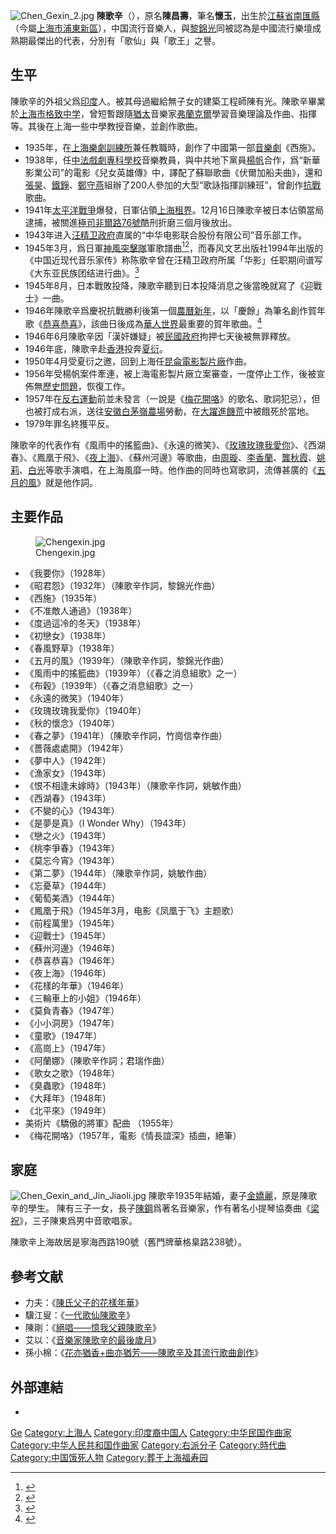 {{POV|time=2022-02-04T02:34:16+00:00}}
[[File:Chen_Gexin_2.jpg|thumb]]
'''陳歌辛'''（{{bd|1914年|9月19日|1961年|1月25日}}），原名'''陳昌壽'''，筆名'''懷玉'''，出生於[[江蘇省|江蘇省]][[南匯縣|南匯縣]]（今屬[[上海市|上海市]][[浦東新區|浦東新區]]），中国流行音樂人，與[[黎錦光|黎錦光]]同被認為是中國流行樂壇成熟期最傑出的代表，分別有「歌仙」與「歌王」之譽。

== 生平 ==
陳歌辛的外祖父爲[[印度|印度]]人。被其母過繼給無子女的建築工程師陳有光。陳歌辛畢業於[[上海市格致中学|上海市格致中学]]，曾短暫跟隨[[猶太|猶太]]音樂家[[弗蘭克爾|弗蘭克爾]]學習音樂理論及作曲、指揮等。其後在上海一些中學教授音樂，並創作歌曲。
* 1935年，在[[上海樂劇訓練所|上海樂劇訓練所]]兼任教職時，創作了中國第一部[[音樂劇|音樂劇]]《西施》。
* 1938年，任[[中法戲劇專科學校|中法戲劇專科學校]]音樂教員，與中共地下黨員[[楊帆|楊帆]]合作，爲“新華影業公司”的電影《兒女英雄傳》中，譯配了蘇聯歌曲《伏爾加船夫曲》，還和[[張昊|張昊]]、[[鐵錚|鐵錚]]、[[鄭守燕|鄭守燕]]組辦了200人參加的大型“歌詠指揮訓練班”，曾創作[[抗日戰爭_(中國)|抗戰]]歌曲。
* 1941年[[太平洋戰爭|太平洋戰爭]]爆發，日軍佔領[[上海租界|上海租界]]。12月16日陳歌辛被日本佔領當局逮捕，被關進[[極司非爾路76號|極司非爾路76號]]酷刑折磨三個月後放出。
* 1943年进入[[汪精卫政府|汪精卫政府]]直属的“中华电影联合股份有限公司”音乐部工作。
* 1945年3月，爲日軍[[神風突擊隊|神風突擊隊]]軍歌譜曲<ref>{{cite web|title=《神鹫歌》（日本神风突击队歌）的作者|url=http://blog.sina.com.cn/s/blog_564954a40100gjeb.html|publisher=深圳知青的世界|accessdate=2014-05-22|archive-date=2014-05-22|archive-url=https://web.archive.org/web/20140522073839/http://blog.sina.com.cn/s/blog_564954a40100gjeb.html|dead-url=no}}</ref><ref>{{cite web|author=钱钢|title=人物往事：60年前为日本侵略者违心写歌的音乐家|url=http://news.sina.com.cn/cul/2005-04-12/5647.html|publisher=[[南方周末|南方周末]]|accessdate=2016-10-27|archive-date=2016-10-28|archive-url=https://web.archive.org/web/20161028021218/http://news.sina.com.cn/cul/2005-04-12/5647.html|dead-url=no}}</ref>，而春风文艺出版社1994年出版的《中国近现代音乐家传》称陈歌辛曾在汪精卫政府所属「华影」任职期间谱写《大东亚民族团结进行曲》。<ref>{{cite web|url=http://theory.gmw.cn/2011-02/23/content_1642248.htm|title=怎样认识和评价陈歌辛|publisher=光明网|date=2011-02-23|accessdate=2016-10-27|deadurl=yes|archiveurl=https://web.archive.org/web/20161028020859/http://theory.gmw.cn/2011-02/23/content_1642248.htm|archivedate=2016-10-28}}</ref>
* 1945年8月，日本戰敗投降，陳歌辛聽到日本投降消息之後當晚就寫了《迎戰士》一曲。
* 1946年陳歌辛爲慶祝抗戰勝利後第一個[[農曆新年|農曆新年]]，以「慶餘」為筆名創作賀年歌《[[恭喜恭喜|恭喜恭喜]]》，該曲日後成為[[華人世界|華人世界]]最重要的賀年歌曲。<ref>{{cite web|url=http://www.guancha.cn/mangqinshi/2016_02_08_350653.shtml|title=盲琴师：如果过年你也被《恭喜恭喜》这首歌洗脑了......|work=十五言|date=2016-02-08|accessdate=2016-10-27|archive-date=2016-10-28|archive-url=https://web.archive.org/web/20161028023818/http://www.guancha.cn/mangqinshi/2016_02_08_350653.shtml|dead-url=no}}</ref>
* 1946年6月陳歌辛因「漢奸嫌疑」被[[民國政府|民國政府]]拘押七天後被無罪釋放。
* 1946年底，陳歌辛赴[[香港|香港]]投奔[[夏衍|夏衍]]。
* 1950年4月受夏衍之邀，回到上海任[[昆侖電影製片廠|昆侖電影製片廠]]作曲。
* 1956年受楊帆案件牽連，被上海電影製片廠立案審查，一度停止工作，後被宣佈無[[歷史問題|歷史問題]]，恢復工作。
* 1957年在[[反右運動|反右運動]]前並未發言（一說是《[[梅花開咯|梅花開咯]]》的歌名、歌詞犯忌），但也被打成右派，送往[[安徽|安徽]][[上海市白茅岭监狱|白茅嶺農場]]勞動，在[[三年自然災害|大躍進饑荒]]中被餓死於當地。
* 1979年罪名終獲平反。

陳歌辛的代表作有《風雨中的搖籃曲》、《永遠的微笑》、《[[玫瑰玫瑰我愛你|玫瑰玫瑰我愛你]]》、《西湖春》、《鳳凰于飛》、《[[夜上海|夜上海]]》、《蘇州河邊》等歌曲，由[[周璇|周璇]]、[[李香蘭|李香蘭]]、[[龔秋霞|龔秋霞]]、[[姚莉|姚莉]]、[[白光_(影星)|白光]]等歌手演唱，在上海風靡一時。他作曲的同時也寫歌詞，流傳甚廣的《[[五月的風|五月的風]]》就是他作詞。

== 主要作品 ==
[[File:Chengexin.jpg|right]]
*《我要你》（1928年）
*《昭君怨》（1932年）（陳歌辛作詞，黎錦光作曲）
*《西施》（1935年）
*《不准敵人通過》（1938年）
*《度過這冷的冬天》（1938年）
*《初戀女》（1938年）
*《春風野草》（1938年）
*《五月的風》（1939年）（陳歌辛作詞，黎錦光作曲）
*《風雨中的搖籃曲》（1939年）（《春之消息組歌》之一）
*《布穀》（1939年）（《春之消息組歌》之一）
*《永遠的微笑》（1940年）
*《玫瑰玫瑰我愛你》（1940年）
*《秋的懷念》（1940年）
*《春之夢》（1941年）（陳歌辛作詞，竹崗信幸作曲）
*《薔薇處處開》（1942年）
*《夢中人》（1942年）
*《漁家女》（1943年）
*《恨不相逢未嫁時》（1943年）（陳歌辛作詞，姚敏作曲）
*《西湖春》（1943年）
*《不變的心》（1943年）
*《是夢是真》（I Wonder Why）（1943年）
*《戀之火》（1943年）
*《桃李爭春》（1943年）
*《莫忘今宵》（1943年）
*《第二夢》（1944年）（陳歌辛作詞，姚敏作曲）
*《忘憂草》（1944年）
*《葡萄美酒》（1944年）
*《鳳凰于飛》（1945年3月，电影《凤凰于飞》主题歌）
*《前程萬里》（1945年）
*《迎戰士》（1945年）
*《蘇州河邊》（1946年）
*《恭喜恭喜》（1946年）
*《夜上海》（1946年）
*《花樣的年華》（1946年）
*《三輪車上的小姐》（1946年）
*《莫負青春》（1947年）
*《小小洞房》（1947年）
*《童歌》（1947年）
*《高崗上》（1947年）
*《阿蘭娜》（陳歌辛作詞；君瑞作曲）
*《歌女之歌》（1948年）
*《臭蟲歌》（1948年）
*《大拜年》（1948年）
*《北平來》（1949年）
* 美術片《驕傲的將軍》配曲 （1955年）
* 《梅花開咯》（1957年，電影《情長誼深》插曲，絕筆）

== 家庭 ==
[[File:Chen_Gexin_and_Jin_Jiaoli.jpg|right]]
陳歌辛1935年結婚，妻子[[金嬌麗|金嬌麗]]，原是陳歌辛的學生。
陳有三子一女，長子[[陳鋼|陳鋼]]爲著名音樂家，作有著名小提琴協奏曲《[[梁祝小提琴協奏曲|梁祝]]》，三子陳東爲男中音歌唱家。

陳歌辛上海故居是寧海西路190號（舊門牌華格臬路238號）。

== 參考文献 ==
{{Reflist}}
* 力夫：《[http://www.chinanews.com.cn/zhonghuawenzhai/2001-08-01/txt3/32.htm 陳氏父子的花樣年華]{{Wayback|url=http://www.chinanews.com.cn/zhonghuawenzhai/2001-08-01/txt3/32.htm |date=20060617220411 }}》
* 驥江叟：《[https://web.archive.org/web/20160305081333/http://www.5friend.cn/archives/243 一代歌仙陳歌辛]》
* 陳剛：《[https://www.douban.com/group/topic/1196830/ 絕唱——憶我父親陳歌辛]{{Wayback|url=https://www.douban.com/group/topic/1196830/ |date=20180307022900 }}》
* 艾以：《[http://www.redlib.cn/html/10964/2010/69503962.htm 音樂家陳歌辛的最後歲月]{{Dead link|date=2018年6月 |bot=InternetArchiveBot |fix-attempted=no }}》
* 孫小棉：《[http://www.docin.com/p-223913615.html 花亦猶香+曲亦猶芳——陳歌辛及其流行歌曲創作]{{Wayback|url=http://www.docin.com/p-223913615.html |date=20160304135359 }}》

== 外部連結 ==
* {{imdb name|6258995}}

{{Authority control}}
{{DEFAULTSORT:Chen陈}}
[[Category:陳姓|Ge]]
[[Category:上海人|Category:上海人]]
[[Category:印度裔中国人|Category:印度裔中国人]]
[[Category:中华民国作曲家|Category:中华民国作曲家]]
[[Category:中华人民共和国作曲家|Category:中华人民共和国作曲家]]
[[Category:右派分子|Category:右派分子]]
[[Category:時代曲|Category:時代曲]]
[[Category:中国饿死人物|Category:中国饿死人物]]
[[Category:葬于上海福寿园|Category:葬于上海福寿园]]